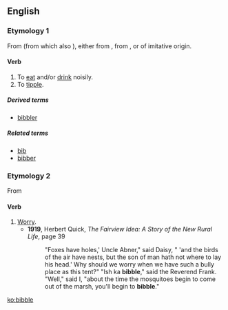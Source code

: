 ==English==

===Etymology 1===
From {{etyl|enm|en}} {{term|bibben|lang=enm}} (from which also {{term|bib|lang=en}}), either from {{etyl|la|en}} {{term/t|la|bibō||I drink}}, from {{etyl|ine-pro|en}} {{term/t|ine-pro|*peh₃-}}, or of imitative origin.

====Verb====
{{en-verb|bibbl|es}}

# To [[eat]] and/or [[drink]] noisily.
# To [[tipple]].

=====Derived terms=====
* [[bibbler]]

=====Related terms=====
* [[bib]]
* [[bibber]]

===Etymology 2===
From {{etyl|yi|en}}

====Verb====
{{en-verb|bibbl|es}}

# [[worry|Worry]].
#* '''1919''', Herbert Quick, ''The Fairview Idea: A Story of the New Rural Life'', page 39
#*:"Foxes have holes,' Uncle Abner," said Daisy, " 'and the birds of the air have nests, but the son of man hath not where to lay his head.' Why should we worry when we have such a bully place as this tent?" "Ish ka '''bibble'''," said the Reverend Frank. "Well," said I, "about the time the mosquitoes begin to come out of the marsh, you'll begin to '''bibble'''."

[[ko:bibble]]